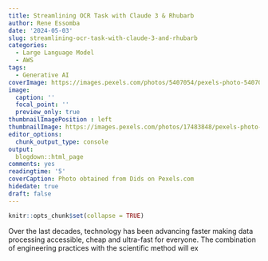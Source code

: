 ```yaml
---
title: Streamlining OCR Task with Claude 3 & Rhubarb
author: Rene Essomba
date: '2024-05-03'
slug: streamlining-ocr-task-with-claude-3-and-rhubarb
categories:
  - Large Language Model
  - AWS
tags:
  - Generative AI
coverImage: https://images.pexels.com/photos/5407054/pexels-photo-5407054.jpeg?cs=srgb&dl=pexels-dids-5407054.jpg&fm=jpg
image:
  caption: ''
  focal_point: ''
  preview_only: true
thumbnailImagePosition : left
thumbnailImage: https://images.pexels.com/photos/17483848/pexels-photo-17483848/free-photo-of-an-artist-s-illustration-of-artificial-intelligence-ai-this-image-depicts-a-look-inside-how-ai-microchips-are-designed-it-was-created-by-champ-panupong-techawongthawon-as-part-of-the-v.png
editor_options: 
  chunk_output_type: console
output:
  blogdown::html_page
comments: yes
readingtime: '5'
coverCaption: Photo obtained from Dids on Pexels.com
hidedate: true
draft: false
---
```


```r
knitr::opts_chunk$set(collapse = TRUE)
```

Over the last decades, technology has been advancing faster making data processing accessible, cheap and ultra-fast for everyone. The combination of engineering practices with the scientific method will ex